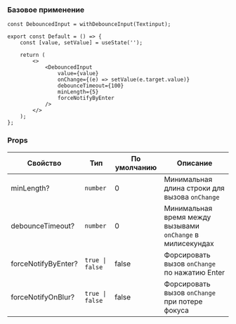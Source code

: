 ### Базовое применение

```tsx
const DebouncedInput = withDebounceInput(Textinput);

export const Default = () => {
    const [value, setValue] = useState('');

    return (
        <>
            <DebouncedInput
                value={value}
                onChange={(e) => setValue(e.target.value)}
                debounceTimeout={100}
                minLength={5}
                forceNotifyByEnter
            />
        </>
    );
};
```

### Props

<!-- props:start -->
| Свойство        | Тип                                                                                                                                                                                                                                                               | По умолчанию | Описание                                                                                                                                 |
| --------------- | ----------------------------------------------------------------------------------------------------------------------------------------------------------------------------------------------------------------------------------------------------------------- | ------------ | ---------------------------------------------------------------------------------------------------------------------------------------- |
| minLength?        | `number`                                                                                                                                                                                                                                                      |        0       | Минимальная длина строки для вызова `onChange`                                                                              |
| debounceTimeout?        | `number`                                                                                                                                                                                                                                                      |      0         | Минимальная время между вызывами `onChange` в милисекундах                                                                              |
| forceNotifyByEnter?        | `true \| false`                                                                                                                                                                                                                                                      |      false         | Форсировать вызов `onChange` по нажатию Enter                                                                              |
| forceNotifyOnBlur?        | `true \| false`                                                                                                                                                                                                                                                      |      false         | Форсировать вызов `onChange` при потере фокуса                                                                              |
<!-- props:end -->
